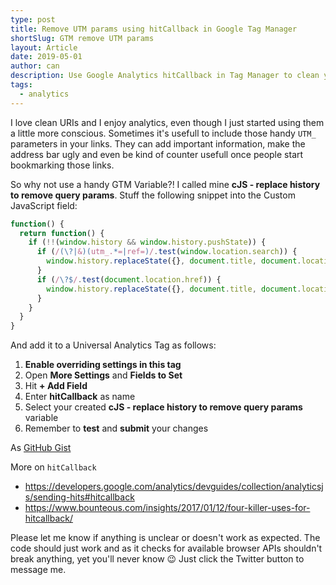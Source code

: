 ```yaml
---
type: post
title: Remove UTM params using hitCallback in Google Tag Manager
shortSlug: GTM remove UTM params
layout: Article
date: 2019-05-01
author: can
description: Use Google Analytics hitCallback in Tag Manager to clean your URLs from campaign data, so they won't end up in Bookmarks
tags:
  - analytics
---
```


I love clean URIs and I enjoy analytics, even though I just started using them a little more conscious.
Sometimes it's usefull to include those handy `UTM_` parameters in your links.
They can add important information, make the address bar ugly and even be kind of counter usefull once people start bookmarking those links.

So why not use a handy GTM Variable?!
I called mine **cJS - replace history to remove query params**.
Stuff the following snippet into the Custom JavaScript field:

```js
function() {
  return function() {
    if (!!(window.history && window.history.pushState)) {
      if (/(\?|&)(utm_.*=|ref=)/.test(window.location.search)) {
        window.history.replaceState({}, document.title, document.location.pathname + document.location.search.substring(1).split('&').filter(function(x) {return !/^(utm_.*=|ref=)/.test(x)}).join('&').replace(/^(.*)/, '?$1') + document.location.hash)
      }
      if (/\?$/.test(document.location.href)) {
        window.history.replaceState({}, document.title, document.location.pathname)
      }
    }
  }
}
```

And add it to a Universal Analytics Tag as follows:

1. **Enable overriding settings in this tag**
2. Open **More Settings** and **Fields to Set**
3. Hit **+ Add Field**
4. Enter **hitCallback** as name
5. Select your created **cJS - replace history to remove query params** variable
6. Remember to **test** and **submit** your changes

As [GitHub Gist](https://gist.github.com/CanRau/18995476d503a113697e720003d98699)

More on `hitCallback`

- https://developers.google.com/analytics/devguides/collection/analyticsjs/sending-hits#hitcallback
- https://www.bounteous.com/insights/2017/01/12/four-killer-uses-for-hitcallback/

Please let me know if anything is unclear or doesn't work as expected. The code should just work and as it checks for available browser APIs shouldn't break anything, yet you'll never know 😉
Just click the Twitter button to message me.
